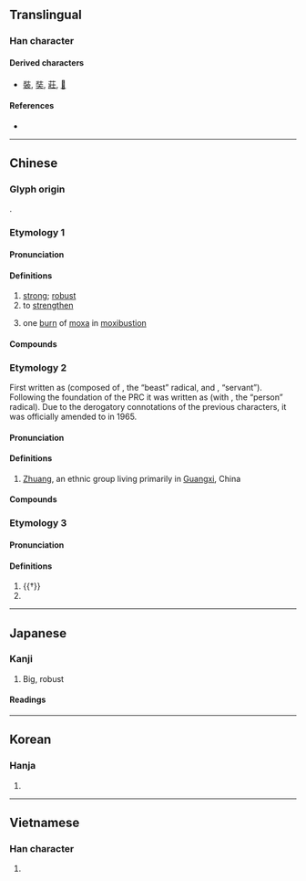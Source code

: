 {{also|壮}}
{{character info}}
==Translingual==
{{ja-forms|[[壮]]|[[壮]]|壯}}

===Han character===
{{Han char|rn=33|rad=士|as=04|sn=7|four=24210|canj=VMG|ids=⿰爿士}}

====Derived characters====
* [[裝]], [[奘]], [[莊]], [[𤞛]]

====References====
* {{Han ref|kx=0243.020|dkj=05643|dj=0483.040|hdz=10428.070|uh=58EF|ud=22767|bh=A7A7|bd=42919}}

----

==Chinese==

===Glyph origin===
{{Han etym}}
{{Han compound|爿|士|c1=p|c2=s|ls=psc}}.

===Etymology 1===
{{zh-forms|s=壮}}

====Pronunciation====
{{zh-pron
|m=zhuàng,zhuǎng
|m_note=zhuǎng - dialectal variant for “robust; strong”, substituting for {{zh-l|*奘}}. Popular in northern Mandarin, including the Beijing area
|c=zong3
|h=pfs=chong
|md=chuáng
|mn=tw,xm,zz:chàng/chòng
|mn_note=chàng - vernacular; chòng - literary
|mn-t=zang3
|w=2tsaan
|mc=y
|oc=y
|cat=a,v,pn
}}

====Definitions====
{{zh-hanzi}}

# [[strong]]; [[robust]]
# to [[strengthen]]
# {{lb|zh|TCM}} one [[burn]] of [[moxa]] in [[moxibustion]]

====Compounds====
{{zh-der|壯大|壯膽|壯觀|壯健|壯闊|壯麗|壯烈|壯美|壯門面|壯年|壯實|壯行|壯志|壯語|兵精馬壯|宏壯|壯浪|壯士斷腕|健壯|幼學壯行|壯麵|壯碩|壯齒|壯工|兵強馬壯|壯劇|壯遊|壯猷|悲壯|年輕力壯|壯氣吞牛|宏偉壯觀|強壯|壯心|丁壯|師直為壯|壯丁|壯舉|心麤膽壯|壯士|凌雲壯志|壯烈成仁|壯族|壯氣|人強馬壯|壯陽|壯竄|壯盛|壯心不已|壯室之秋|壯夫|壯士解腕|壯圖|壯偉|壯月|壯志凌雲|壯志未酬|少壯|強壯劑|八百壯士|氣壯理直|波瀾壯闊|日益壯大|稍長膽壯|波路壯闊|氣壯河山|氣壯山河|理直氣壯|打旺壯|民壯|根壯葉茂|結壯|閎壯|肥壯|英勇雄壯|血氣方壯|粗壯|馬壯人強|豪壯|高壯|茁壯|頂門壯戶|遒文壯節|雄壯|雄偉壯麗|飽壯|膽壯|精壯|身強力壯|豪言壯語|豪情壯志|青壯|雄心壯志|老當益壯|壯圍|盛壯}}

===Etymology 2===
{{zh-forms|s=壮|alt=獞-obsolete,僮-obsolete}}
First written as {{m|zh|獞}} (composed of {{m|zh|犭}}, the “beast” radical, and {{m|zh|童}}, “servant”). Following the foundation of the PRC it was written as {{m|zh|僮}} (with {{m|zh|亻}}, the “person” radical). Due to the derogatory connotations of the previous characters, it was officially amended to {{zh-l|壯|strong; robust}} in 1965.

====Pronunciation====
{{zh-pron
|m=Zhuàng
|c=zong3,zong6
|h=pfs=
|md=
|mn=
|w=3zaan
|cat=pn
}}

====Definitions====
{{zh-hanzi}}

# {{zh-div|族}} [[Zhuang]], an ethnic group living primarily in [[Guangxi]], China
#: {{zh-x|^廣西 壯族 自治區|Guangxi Zhuang Autonomous Region}}

====Compounds====
{{zh-der|fold=1|壯族|壯語}}

===Etymology 3===
{{zh-forms|s=壮}}

====Pronunciation====
{{zh-pron
|m=zhuāng
|c=zong1
|cat=pn
}}

====Definitions====
{{zh-hanzi}}

# {{†}} {{zh-alt-form|莊|[[serious]]; [[solemn]]}}
# {{surname|zh}}

{{zh-cat|Intermediate}}

----

==Japanese==
{{ja-kanji forms|壮|壯}}

===Kanji===
{{ja-kanji|grade=|rs=士04|shin=壮}}

# Big, robust {{rfdef|ja|sort=士04}}

====Readings====
{{ja-readings
|on=そう
|kun=さか-ん
}}

----

==Korean==

===Hanja===
{{ko-hanja|장}}

# {{rfdef|ko|sort=士04}}

----

==Vietnamese==

===Han character===
{{vi-readings|readings=tráng,trắng|rs=士04}}

# {{rfdef|vi|sort=士04}}